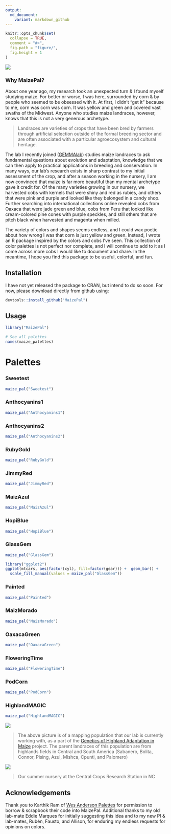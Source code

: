 ```yaml
---
output:
  md_document:
    variant: markdown_github
---
```


<!-- README.md is generated from README.Rmd. Please edit that file -->

```r
knitr::opts_chunk$set(
  collapse = TRUE,
  comment = "#>",
  fig.path = "figure/",
  fig.height = 1
)
```

![](maizePal.png)

### Why MaizePal?

  About one year ago, my research took an unexpected turn & I found myself studying maize. For better or worse, I was here, surrounded by corn & by people who seemed to be obsessed with it. At first, I didn't "get it" because to me, corn was corn was corn. It was yellow and green and covered vast swaths of the Midwest. Anyone who studies maize landraces, however, knows that this is not a very generous archetype.
  
> Landraces are varieties of crops that have been bred by farmers through artificial selection outside of the formal breeding sector and are often associated with a particular agroecosystem and cultural heritage. 

The lab I recently joined ([GEMMAlab](https://www.gemmalab.org/)) studies maize landraces to ask fundamental questions about evolution and adaptation, knowledge that we can then apply to practical applications in breeding and conservation. In many ways, our lab's research exists in sharp contrast to my initial assessment of the crop, and after a season working in the nursery, I am now convinced that maize is far more beautiful than my mental archetype gave it credit for. Of the many varieties growing in our nursery, we harvested cobs with kernels that were shiny and red as rubies, and others that were pink and purple and looked like they belonged in a candy shop. Further searching into international collections online revealed cobs from Oaxaca that were jade green and blue, cobs from Peru that looked like cream-colored pine cones with purple speckles, and still others that are pitch black when harvested and magenta when milled. 

The variety of colors and shapes seems endless, and I could wax poetic about how wrong I was that corn is just yellow and green. Instead, I wrote an R package inspired by the colors and cobs I've seen. This collection of color palettes is not perfect nor complete, and I will continue to add to it as I come across more cobs I would like to document and share. In the meantime, I hope you find this package to be useful, colorful, and fun.


## Installation
I have not yet released the package to CRAN, but intend to do so soon. For now, please download directly from github using:

```r
devtools::install_github("MaizePal")
```

## Usage

```r
library("MaizePal")

# See all palettes
names(maize_palettes)
```


# Palettes

### Sweetest

```r
maize_pal("Sweetest")
```

### Anthocyanins1

```r
maize_pal("Anthocyanins1")
```


### Anthocyanins2

```r
maize_pal("Anthocyanins2")
```


### RubyGold

```r
maize_pal("RubyGold")
```


### JimmyRed

```r
maize_pal("JimmyRed")
```


### MaizAzul

```r
maize_pal("MaizAzul")
```


### HopiBlue

```r
maize_pal("HopiBlue")
```


### GlassGem

```r
maize_pal("GlassGem")
```



```r
library("ggplot2")
ggplot(mtcars, aes(factor(cyl), fill=factor(gear))) +  geom_bar() +
  scale_fill_manual(values = maize_pal("GlassGem"))
```


### Painted

```r
maize_pal("Painted")
```

### MaizMorado

```r
maize_pal("MaizMorado")
```

### OaxacaGreen

```r
maize_pal("OaxacaGreen")
```

### FloweringTime

```r
maize_pal("FloweringTime")
```

### PodCorn

```r
maize_pal("PodCorn")
```

### HighlandMAGIC

```r
maize_pal("HighlandMAGIC")
```


![](HighMAGIC.jpg)

> The above picture is of a mapping population that our lab is currently working with, as a part of the [Genetics of Highland Adaptation in Maize](http://highlandadaptation.org/) project. The parent landraces of this population are from highlands fields in Central and South America (Sabanero, Bolita, Connor, Pising, Azul, Mishca, Cpunti, and Palomero)


![](nurseryNCSU.JPG)

> Our summer nursery at the Central Crops Research Station in NC


## Acknowledgements 

Thank you to Karthik Ram of [Wes Anderson Palettes](https://github.com/karthik/wesanderson) for permission to borrow & scrapbook their code into MaizePal. Additional thanks to my old lab-mate Eddie Marques for initially suggesting this idea and to my new PI & lab-mates, Rubén, Fausto, and Allison, for enduring my endless requests for opinions on colors.
